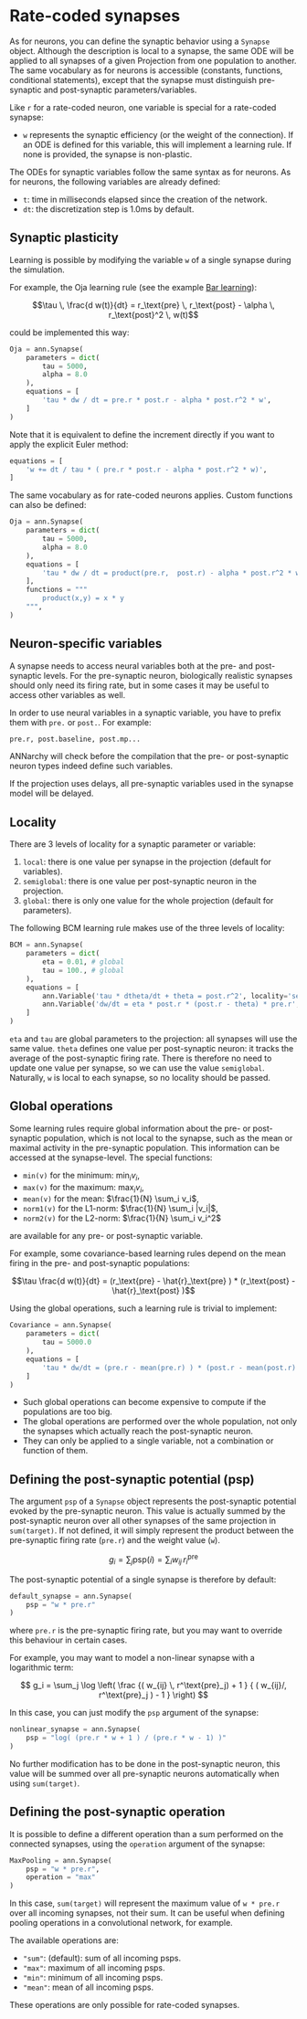 # Rate-coded synapses

As for neurons, you can define the synaptic behavior using a `Synapse` object. Although the description is local to a synapse, the same ODE will be applied to all synapses of a given Projection from one population to another. The same vocabulary as for neurons is accessible (constants, functions, conditional statements), except that the synapse must distinguish pre-synaptic and post-synaptic parameters/variables.

Like `r` for a rate-coded neuron, one variable is special for a rate-coded synapse:

* `w` represents the synaptic efficiency (or the weight of the connection). If an ODE is defined for this variable, this will implement a learning rule. If none is provided, the synapse is non-plastic.

The ODEs for synaptic variables follow the same syntax as for neurons. As for neurons, the following variables are already defined:

* `t`: time in milliseconds elapsed since the creation of the network.
* `dt`: the discretization step is 1.0ms by default.

## Synaptic plasticity

Learning is possible by modifying the variable `w` of a single synapse during the simulation.

For example, the Oja learning rule (see the example [Bar learning](/notebooks/BarLearning.ipynb)):

$$\tau \, \frac{d w(t)}{dt} = r_\text{pre} \, r_\text{post} - \alpha \, r_\text{post}^2 \, w(t)$$

could be implemented this way:

```python
Oja = ann.Synapse(
    parameters = dict(
        tau = 5000,
        alpha = 8.0
    ),
    equations = [
        'tau * dw / dt = pre.r * post.r - alpha * post.r^2 * w',
    ]
)
```

Note that it is equivalent to define the increment directly if you want to apply the explicit Euler method:

```python
equations = [
    'w += dt / tau * ( pre.r * post.r - alpha * post.r^2 * w)',
]
```

The same vocabulary as for rate-coded neurons applies. Custom functions can also be defined:

```python
Oja = ann.Synapse(
    parameters = dict(
        tau = 5000,
        alpha = 8.0
    ),
    equations = [
        'tau * dw / dt = product(pre.r,  post.r) - alpha * post.r^2 * w',
    ],
    functions = """
        product(x,y) = x * y
    """,
)
```

## Neuron-specific variables

A synapse needs to access neural variables both at the pre- and post-synaptic levels. For the pre-synaptic neuron, biologically realistic synapses should only need its firing rate, but in some cases it may be useful to access other variables as well.

In order to use neural variables in a synaptic variable, you have to prefix them with `pre.` or `post.`. For example:

```python
pre.r, post.baseline, post.mp...
```

ANNarchy will check before the compilation that the pre- or post-synaptic neuron types indeed define such variables.

:::callout-note
If the projection uses delays, all pre-synaptic variables used in the synapse model will be delayed.
:::


## Locality

There are 3 levels of locality for a synaptic parameter or variable:

1.  `local`: there is one value per synapse in the projection (default for variables).
2.  `semiglobal`: there is one value per post-synaptic neuron in the projection.
3.  `global`: there is only one value for the whole projection (default for parameters).

The following BCM learning rule makes use of the three levels of locality:

```python
BCM = ann.Synapse(
    parameters = dict(
        eta = 0.01, # global
        tau = 100., # global
    ),
    equations = [
        ann.Variable('tau * dtheta/dt + theta = post.r^2', locality='semiglobal'),
        ann.Variable('dw/dt = eta * post.r * (post.r - theta) * pre.r', min=0.0), # local
    ]
)
```

`eta` and `tau` are global parameters to the projection: all synapses will use the same value. `theta` defines one value per post-synaptic neuron: it tracks the average of the post-synaptic firing rate. There is therefore no need to update one value per synapse, so we can use the value `semiglobal`. Naturally, `w` is local to each synapse, so no locality should be passed.

## Global operations

Some learning rules require global information about the pre- or post-synaptic population, which is not local to the synapse, such as the mean or maximal activity in the pre-synaptic population. This information can be accessed at the synapse-level. The special functions:

* `min(v)` for the minimum: $\min_i v_i$,
* `max(v)` for the maximum: $\max_i v_i$,
* `mean(v)` for the mean: $\frac{1}{N} \sum_i v_i$,
* `norm1(v)` for the L1-norm: $\frac{1}{N} \sum_i |v_i|$,
* `norm2(v)` for the L2-norm: $\frac{1}{N} \sum_i v_i^2$

are available for any pre- or post-synaptic variable.

For example, some covariance-based learning rules depend on the mean firing in the pre- and post-synaptic populations:

$$\tau \frac{d w(t)}{dt} = (r_\text{pre} - \hat{r}_\text{pre} )  * (r_\text{post} - \hat{r}_\text{post} )$$

Using the global operations, such a learning rule is trivial to implement:

```python
Covariance = ann.Synapse(
    parameters = dict(
        tau = 5000.0
    ),
    equations = [
        'tau * dw/dt = (pre.r - mean(pre.r) ) * (post.r - mean(post.r) )'
    ]
)
```

:::callout-warning

* Such global operations can become expensive to compute if the populations are too big.
* The global operations are performed over the whole population, not only the synapses which actually reach the post-synaptic neuron.
* They can only be applied to a single variable, not a combination or function of them.
:::

## Defining the post-synaptic potential (psp)

The argument `psp` of a `Synapse` object represents the post-synaptic potential evoked by the pre-synaptic neuron. This value is actually summed by the post-synaptic neuron over all other synapses of the same projection in `sum(target)`. If not defined, it will simply represent the product between the pre-synaptic firing rate (`pre.r`) and the weight value (`w`).

$$
    g_i = \sum_{j} \text{psp}(i) = \sum_{i} w_{ij} \, r^\text{pre}_i
$$

The post-synaptic potential of a single synapse is therefore by default:

```python
default_synapse = ann.Synapse(
    psp = "w * pre.r"
)
```

where `pre.r` is the pre-synaptic firing rate, but you may want to override this behaviour in certain cases.

For example, you may want to model a non-linear synapse with a logarithmic term:

$$
g_i = \sum_j \log \left( \frac {( w_{ij} \, r^\text{pre}_j) + 1 } { ( w_{ij}/, r^\text{pre}_j ) - 1 } \right)
$$

In this case, you can just modify the `psp` argument of the synapse:

```python
nonlinear_synapse = ann.Synapse( 
    psp = "log( (pre.r * w + 1 ) / (pre.r * w - 1) )"
)
```

No further modification has to be done in the post-synaptic neuron, this value will be summed over all pre-synaptic neurons automatically when using `sum(target)`.

## Defining the post-synaptic operation

It is possible to define a different operation than a sum  performed on the connected synapses, using the `operation` argument of the synapse:

```python
MaxPooling = ann.Synapse(
    psp = "w * pre.r",
    operation = "max"
)
```

In this case, `sum(target)` will represent the maximum value of `w * pre.r` over all incoming synapses, not their sum. It can be useful when defining pooling operations in a convolutional network, for example.

The available operations are:

* `"sum"`: (default): sum of all incoming psps.
* `"max"`: maximum of all incoming psps.
* `"min"`: minimum of all incoming psps.
* `"mean"`: mean of all incoming psps.

:::callout-warning
These operations are only possible for rate-coded synapses.
:::
